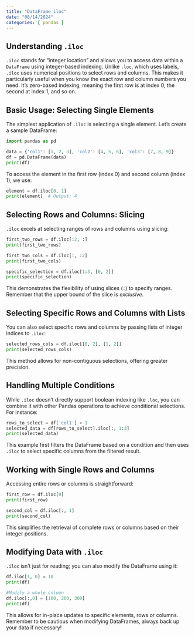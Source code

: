```yaml
---
title: "DataFrame iloc"
date: "08/14/2024"
categories: [ pandas ]
---
```


## Understanding `.iloc`

`.iloc` stands for "integer location" and allows you to access data within a `DataFrame` using integer-based indexing. Unlike `.loc`, which uses labels, `.iloc` uses numerical positions to select rows and columns. This makes it particularly useful when you know the exact row and column numbers you need.  It's zero-based indexing, meaning the first row is at index 0, the second at index 1, and so on.

## Basic Usage: Selecting Single Elements

The simplest application of `.iloc` is selecting a single element.  Let's create a sample DataFrame:

```python
import pandas as pd

data = {'col1': [1, 2, 3], 'col2': [4, 5, 6], 'col3': [7, 8, 9]}
df = pd.DataFrame(data)
print(df)
```

To access the element in the first row (index 0) and second column (index 1), we use:

```python
element = df.iloc[0, 1]
print(element)  # Output: 4
```

## Selecting Rows and Columns: Slicing

`.iloc` excels at selecting ranges of rows and columns using slicing:

```python
first_two_rows = df.iloc[:2, :]
print(first_two_rows)

first_two_cols = df.iloc[:, :2]
print(first_two_cols)

specific_selection = df.iloc[1:3, [0, 2]]
print(specific_selection)
```

This demonstrates the flexibility of using slices (`:`) to specify ranges.  Remember that the upper bound of the slice is *exclusive*.


## Selecting Specific Rows and Columns with Lists

You can also select specific rows and columns by passing lists of integer indices to `.iloc`:

```python
selected_rows_cols = df.iloc[[0, 2], [1, 2]]
print(selected_rows_cols)
```

This method allows for non-contiguous selections, offering greater precision.


##  Handling Multiple Conditions

While `.iloc` doesn't directly support boolean indexing like `.loc`, you can combine it with other Pandas operations to achieve conditional selections. For instance:

```python
rows_to_select = df['col1'] > 1
selected_data = df[rows_to_select].iloc[:, 1:3]
print(selected_data)

```

This example first filters the DataFrame based on a condition and then uses `.iloc` to select specific columns from the filtered result.


##  Working with Single Rows and Columns

Accessing entire rows or columns is straightforward:


```python
first_row = df.iloc[0]
print(first_row)

second_col = df.iloc[:, 1]
print(second_col)
```

This simplifies the retrieval of complete rows or columns based on their integer positions.

## Modifying Data with `.iloc`

`.iloc` isn't just for reading; you can also modify the DataFrame using it:


```python
df.iloc[1, 0] = 10
print(df)

#Modify a whole column
df.iloc[:,0] = [100, 200, 300]
print(df)
```

This allows for in-place updates to specific elements, rows or columns.  Remember to be cautious when modifying DataFrames, always back up your data if necessary!


